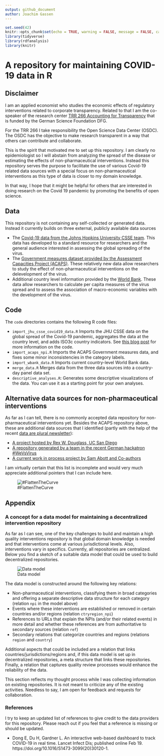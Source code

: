 ```yaml
---
output: github_document
author: Joachim Gassen
---
```


```r
set.seed(42)
knitr::opts_chunk$set(echo = TRUE, warning = FALSE, message = FALSE, cache = TRUE)
library(tidyverse)
library(rdfanalysis)
library(knitr)
```

# A repository for maintaining COVID-19 data in R

## Disclaimer

I am an applied economist who studies the economic effects of regulatory 
interventions related to corporate transparency. Related to that I am the 
co-speaker of the research center [TRR 266 Accounting for Transparency]()
that is funded by the German Science Foundation DFG. 

For the TRR 266 I take responsibility the Open Science Data Center (OSDC).
The OSDC has the objective to make research transparent in a way that others 
can contribute and collaborate.

This is the spirit that motivated me to set up this repository. I am clearly no
epidemiologist so I will abstain from analyzing the spread of the disease or
estimating the effects of non-pharmaceutical interventions. Instead this 
repository serves the purpose to facilitate the use of various Covid-19 related
data sources with a special focus on non-pharmaceutical interventions as this
type of data is closer to my domain knowledge.

In that way, I hope that it might be helpful for others that are
interested in doing research on the Covid 19 pandemic by promoting the benefits 
of open science.


## Data

This repository is not containing any self-collected or generated data. Instead
it currently builds on three external, publicly available data sources

- The [Covid-19 data from the Johns Hopkins University CSSE team](https://github.com/CSSEGISandData/COVID-19). This data has developed to a standard resource for researchers and the general audience 
interested in assessing the global spreading of the virus.
- The [Government measures dataset provided by the Assessment Capacities Project (ACAPS)]("https://data.humdata.org/dataset/acaps-covid19-government-measures-dataset"). These relatively new data allow researchers to study the effect of non-pharmaceutical interventions on the delevelopment of the virus. 
- Additional country level information provided by the [World Bank](https://data.worldbank.org). These data allow researchers to calculate per capita measures of the virus spread and to assess the association of macro-economic variables with the development of the virus.


## Code

The `code` directories contains the following R code files:

- `import_jhu_csse_covid19_data.R` Imports the JHU CSSE data on the global spread of the Covid-19 pandemic, aggregates the data at the country level, and adds ISO3c country indicators. See [this blog post](https://joachim-gassen.github.io/2020/03/tidying-the-new-johns-hopkins-covid-19-datasests/) for more information on the code.
- `import_acaps_npi.R` Imports the ACAPS Government measures data, and fixes some minor inconsistencies in the category labels.
- `import_wbank_data.R` Imports current country-level World Bank data.
- `merge_data.R` Merges data from the three data sources into a country-day panel data set.
- `descriptive_analyses.R`: Generates some descriptive visualizations of the data. You can use it as a starting point for your own analyses.


## Alternative data sources for non-pharmaceutical interventions

As far as I can tell, there is no commonly accepted data repository for non-pharmaceutical interventions yet. Besides the ACAPS repository above, these are additional data sources that I identified (partly with the help of the recent [data are plural newsletter](https://tinyletter.com/data-is-plural/letters/data-is-plural-2020-03-25-edition)):

- [A project hosted by Rex W. Douglass, UC San Diego](https://github.com/rexdouglass/TIGR)
- [A repository generated by a team in the recent German hackatron #WeVsVirus](https://devpost.com/software/1757_flattenthecurve_predictivemodeling-tyeo67)
- [A current work in process project by Sam Abott and Co-authors](https://github.com/seabbs/CovidInterventionReview)

I am virtually certain that this list is incomplete and would very much appreciate additional pointers that I can include here.


![#FlattenTheCurve](media/recoveries.png)


## Appendix

### A concept for a data model for maintaining a decentralized intervention repository

As far as I can see, one of the key challenges to build and maintain a high quality interventions repository is that global domain knowledge is needed and that interventions come at various jurisdictional levels. Also, interventions vary in specifics. Currently, all repositories are centralized. Below you find a sketch of a suitable data model that could be used to build decentralized repositories. 

![Data model](media/npi_data_model.png)

The data model is constructed around the following key relations:

- Non-pharmaceutical interventions, classifying them in broad categories and offering a separate descriptive data structure for each category (relation `npi` in the model above)
- Events where these interventions are established or removed in certain countries and/or regions (relation `ctryregion_npi`)
- References to URLs that explain the NPIs (and/or their related events) in more detail and whether these references are from authoritative to secondary sources (relation `ref`)
- Secondary relations that categorize countries and regions (relations `region` and `country`)

Additional aspects that could be included are a relation that links countries/jurisdictions/regions and, if this data model is set up in decentralized repositories, a meta structure that links these repositories. Finally, a relation that captures quality review processes would enhance the reliability of the data.

This section reflects my thought process while I was collecting information on existing repositories. It is not meant to criticize any of the existing activities. Needless to say, I am open for feedback and requests for collaboration.


### References

I try to keep an updated list of references to give credit to the data providers for this repository. Please reach out if you feel that a reference is missing or should be updated.

- Dong E, Du H, Gardner L. An interactive web-based dashboard to track COVID-19 in real time. Lancet Infect Dis; published online Feb 19. https://doi.org/10.1016/S1473-3099(20)30120-1.

